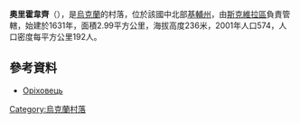 {{coord|49|35|23|N|29|37|27|E|scale:30000|display=title}}

'''奧里霍韋齊'''（{{lang-uk|Оріховець}}），是[[烏克蘭|烏克蘭]]的村落，位於該國中北部[[基輔州|基輔州]]，由[[斯克維拉區|斯克維拉區]]負責管轄，始建於1631年，面積2.99平方公里，海拔高度236米，2001年人口574，人口密度每平方公里192人。

==參考資料==
* [http://w1.c1.rada.gov.ua/pls/z7502/A005?rdat1=02.04.2012&rf7571=14601 Оріховець]{{dead link|date=2017年12月 |bot=InternetArchiveBot |fix-attempted=yes }}

{{Ukraine-geo-stub}}
[[Category:烏克蘭村落|Category:烏克蘭村落]]